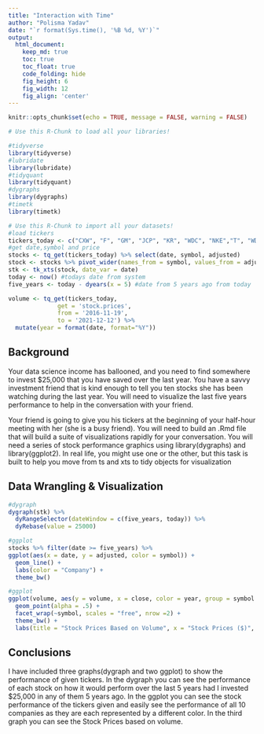 ```yaml
---
title: "Interaction with Time"
author: "Polisma Yadav"
date: "`r format(Sys.time(), '%B %d, %Y')`"
output:
  html_document:  
    keep_md: true
    toc: true
    toc_float: true
    code_folding: hide
    fig_height: 6
    fig_width: 12
    fig_align: 'center'
---
```


```r
knitr::opts_chunk$set(echo = TRUE, message = FALSE, warning = FALSE)
```

```r
# Use this R-Chunk to load all your libraries!

#tidyverse
library(tidyverse)
#lubridate
library(lubridate)
#tidyquant
library(tidyquant)
#dygraphs
library(dygraphs)
#timetk
library(timetk)
```

```r
# Use this R-Chunk to import all your datasets!
#load tickers
tickers_today <- c("CXW", "F", "GM", "JCP", "KR", "WDC", "NKE","T", "WDAY", "WFC", "WMT")
#get date,symbol and price
stocks <- tq_get(tickers_today) %>% select(date, symbol, adjusted)
stock <- stocks %>% pivot_wider(names_from = symbol, values_from = adjusted)
stk <- tk_xts(stock, date_var = date)
today <- now() #todays date from system
five_years <- today - dyears(x = 5) #date from 5 years ago from today

volume <- tq_get(tickers_today, 
              get = 'stock.prices', 
              from = '2016-11-19', 
              to = '2021-12-12') %>%
  mutate(year = format(date, format="%Y"))

```

## Background
Your data science income has ballooned, and you need to find somewhere to invest $25,000 that you have saved over the last year. You have a savvy investment friend that is kind enough to tell you ten stocks she has been watching during the last year. You will need to visualize the last five years performance to help in the conversation with your friend.

Your friend is going to give you his tickers at the beginning of your half-hour meeting with her (she is a busy friend). You will need to build an .Rmd  file that will build a suite of visualizations rapidly for your conversation. You will need a series of stock performance graphics using library(dygraphs)  and library(ggplot2). In real life, you might use one or the other, but this task is built to help you move from ts  and xts  to tidy  objects for visualization


## Data Wrangling & Visualization

```r
#dygraph
dygraph(stk) %>% 
  dyRangeSelector(dateWindow = c(five_years, today)) %>%
  dyRebase(value = 25000)

#ggplot
stocks %>% filter(date >= five_years) %>% 
ggplot(aes(x = date, y = adjusted, color = symbol)) + 
  geom_line() +
  labs(color = "Company") + 
  theme_bw()
```


```r
#ggplot
ggplot(volume, aes(y = volume, x = close, color = year, group = symbol )) +
  geom_point(alpha = .5) +
  facet_wrap(~symbol, scales = "free", nrow =2) +
  theme_bw() +
  labs(title = "Stock Prices Based on Volume", x = "Stock Prices ($)", y = "Number of Stocks") 
```

## Conclusions
I have included three graphs(dygraph and two ggplot) to show the performance of given tickers. In the dygraph you can see the performance of each stock on how it would perform over the last 5 years had I invested $25,000 in any of them 5 years ago. In the ggplot you can see the stock performance of the tickers given and easily see the performance of all 10 companies as they are each represented by a different color. In the third graph you can see the Stock Prices based on volume. 